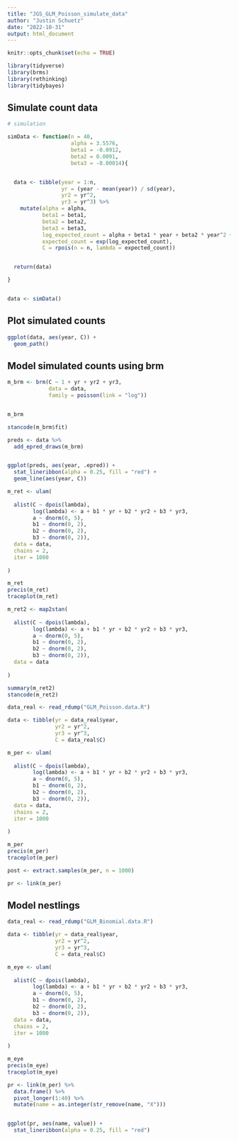 ```yaml
---
title: "JGS_GLM_Poisson_simulate_data"
author: "Justin Schuetz"
date: "2022-10-31"
output: html_document
---
```


```r

knitr::opts_chunk$set(echo = TRUE)

```

```r

library(tidyverse)
library(brms)
library(rethinking)
library(tidybayes)

```

## Simulate count data 

```r

# simulation

simData <- function(n = 40,
                    alpha = 3.5576,
                    beta1 = -0.0912,
                    beta2 = 0.0091,
                    beta3 = -0.00014){


  data <- tibble(year = 1:n,
                 yr = (year - mean(year)) / sd(year),
                 yr2 = yr^2,
                 yr3 = yr^3) %>%
    mutate(alpha = alpha,
           beta1 = beta1,
           beta2 = beta2,
           beta3 = beta3,
           log_expected_count = alpha + beta1 * year + beta2 * year^2 + beta3 * year^3,
           expected_count = exp(log_expected_count),
           C = rpois(n = n, lambda = expected_count))


  return(data)

}


data <- simData()

```

## Plot simulated counts

```r

ggplot(data, aes(year, C)) +
  geom_path()

```

## Model simulated counts using brm

```r

m_brm <- brm(C ~ 1 + yr + yr2 + yr3,
             data = data,
             family = poisson(link = "log"))


m_brm


```

```r

stancode(m_brm$fit)

```


```r

preds <- data %>%
  add_epred_draws(m_brm)


ggplot(preds, aes(year, .epred)) +
  stat_lineribbon(alpha = 0.25, fill = "red") +
  geom_line(aes(year, C))

```


```r

m_ret <- ulam(
  
  alist(C ~ dpois(lambda),
        log(lambda) <- a + b1 * yr + b2 * yr2 + b3 * yr3,
        a ~ dnorm(0, 5),
        b1 ~ dnorm(0, 2),
        b2 ~ dnorm(0, 2),
        b3 ~ dnorm(0, 2)),
  data = data, 
  chains = 2,
  iter = 1000
  
)

m_ret
precis(m_ret)
traceplot(m_ret)

```

```r

m_ret2 <- map2stan(
  
  alist(C ~ dpois(lambda),
        log(lambda) <- a + b1 * yr + b2 * yr2 + b3 * yr3,
        a ~ dnorm(0, 5),
        b1 ~ dnorm(0, 2),
        b2 ~ dnorm(0, 2),
        b3 ~ dnorm(0, 2)),
  data = data
  
)

summary(m_ret2)
stancode(m_ret2)

```

```r

data_real <- read_rdump("GLM_Poisson.data.R")

data <- tibble(yr = data_real$year,
               yr2 = yr^2,
               yr3 = yr^3,
               C = data_real$C)

m_per <- ulam(
  
  alist(C ~ dpois(lambda),
        log(lambda) <- a + b1 * yr + b2 * yr2 + b3 * yr3,
        a ~ dnorm(0, 5),
        b1 ~ dnorm(0, 2),
        b2 ~ dnorm(0, 2),
        b3 ~ dnorm(0, 2)),
  data = data, 
  chains = 2,
  iter = 1000
  
)

m_per
precis(m_per)
traceplot(m_per)

post <- extract.samples(m_per, n = 1000)

pr <- link(m_per) 


```

## Model nestlings

```r

data_real <- read_rdump("GLM_Binomial.data.R")

data <- tibble(yr = data_real$year,
               yr2 = yr^2,
               yr3 = yr^3,
               C = data_real$C)

m_eye <- ulam(
  
  alist(C ~ dpois(lambda),
        log(lambda) <- a + b1 * yr + b2 * yr2 + b3 * yr3,
        a ~ dnorm(0, 5),
        b1 ~ dnorm(0, 2),
        b2 ~ dnorm(0, 2),
        b3 ~ dnorm(0, 2)),
  data = data, 
  chains = 2,
  iter = 1000
  
)

m_eye
precis(m_eye)
traceplot(m_eye)

pr <- link(m_per) %>%
  data.frame() %>%
  pivot_longer(1:40) %>%
  mutate(name = as.integer(str_remove(name, "X")))


ggplot(pr, aes(name, value)) +
  stat_lineribbon(alpha = 0.25, fill = "red")


```


